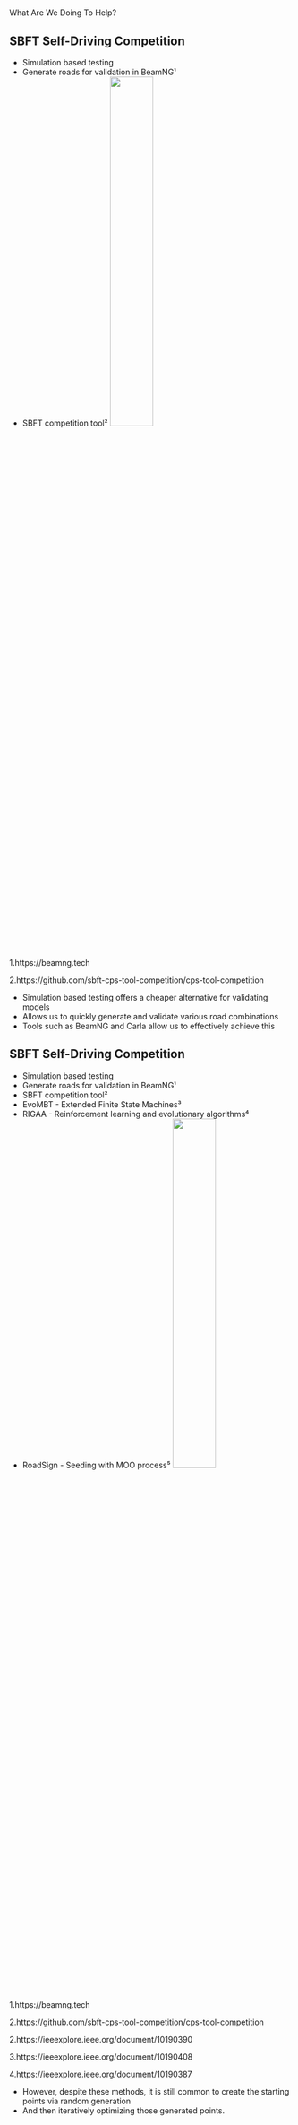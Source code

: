 # {auto-animate=true; background-color="#66cccc"}

::: r-fit-text
[What Are We Doing To Help?]{.flow}
:::

## SBFT Self-Driving Competition {auto-animate=true}
- Simulation based testing
- Generate roads for validation in BeamNG¹
- SBFT competition tool²
![](img/driving/beam-1.png){.absolute top=45% right=10% height="40%"}

::: footer
<p>1.https://beamng.tech</p>
<p>2.https://github.com/sbft-cps-tool-competition/cps-tool-competition</p>

:::

::: {.notes}
- Simulation based testing offers a cheaper alternative for validating models
- Allows us to quickly generate and validate various road combinations
- Tools such as BeamNG and Carla allow us to effectively achieve this
:::

## SBFT Self-Driving Competition {auto-animate=true}
- Simulation based testing
- Generate roads for validation in BeamNG¹
- SBFT competition tool²
- EvoMBT - Extended Finite State Machines³
- RIGAA - Reinforcement learning and evolutionary algorithms⁴
- RoadSign - Seeding with MOO process⁵
![](img/driving/beam-1.png){.absolute top=45% right=10% height="40%"}

::: footer
<p>1.https://beamng.tech</p>
<p>2.https://github.com/sbft-cps-tool-competition/cps-tool-competition</p>
<p>2.https://ieeexplore.ieee.org/document/10190390</p>
<p>3.https://ieeexplore.ieee.org/document/10190408</p>
<p>4.https://ieeexplore.ieee.org/document/10190387</p>
:::

::: {.notes}
- However, despite these methods, it is still common to create the starting points via random generation
- And then iteratively optimizing those generated points.
:::
